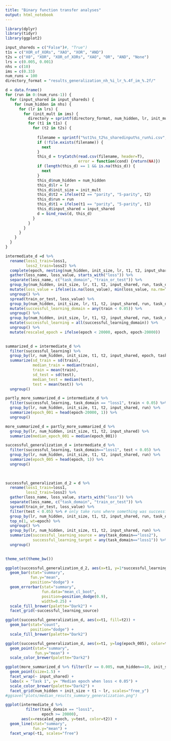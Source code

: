 ```yaml
---
title: "Binary function transfer analyses"
output: html_notebook
---
```


```r
library(dplyr)
library(tidyr)
library(ggplot2)
```


```r
input_shareds = c("False")#, "True")
t1s = c("XOR_of_XORs", "XAO", "XOR", "AND")
t2s = c("X0", "XOR", "XOR_of_XORs", "XAO", "OR", "AND", "None")
lrs = c(0.005, 0.001)
nhs = c(10)
ims = c(0.33)
num_runs = 100
directory_format = "results_generalization_nh_%i_lr_%.4f_im_%.2f/"

d = data.frame()
for (run in 0:(num_runs-1)) {
  for (input_shared in input_shareds) {
    for (num_hidden in nhs) {
      for (lr in lrs) {
        for (init_mult in ims) {
          directory = sprintf(directory_format, num_hidden, lr, init_mult)
          for (t1 in t1s) {
            for (t2 in t2s) {
            
              filename = sprintf("%st1%s_t2%s_sharedinput%s_run%i.csv", directory, t1, t2, input_shared, run)
              if (!file.exists(filename)) {
                next
              }
              this_d = tryCatch(read.csv(filename, header=T),
                                error = function(cond) {return(NA)})
              if (length(this_d) == 1 && is.na(this_d)) {
                next
              }
              this_d$num_hidden = num_hidden
              this_d$lr = lr
              this_d$init_size = init_mult
              this_d$t2 = ifelse(t2 == "parity", "5-parity", t2)
              this_d$run = run
              this_d$t1 = ifelse(t1 == "parity", "5-parity", t1)
              this_d$input_shared = input_shared
              d = bind_rows(d, this_d)
            }
          } 
        }
      }
    }
  }
}
```

```r
intermediate_d =d %>% 
  rename(loss1_train=loss1,
         loss2_train=loss2) %>%
  complete(epoch, nesting(num_hidden, init_size, lr, t1, t2, input_shared, run)) %>%
  gather(loss_name, loss_value, starts_with("loss")) %>%
  separate(loss_name, c("task_domain", "train_or_test")) %>%
  group_by(num_hidden, init_size, lr, t1, t2, input_shared, run, task_domain, train_or_test) %>%
  mutate(loss_value = ifelse(is.na(loss_value), min(loss_value, na.rm=T), loss_value)) %>%
  ungroup() %>%
  spread(train_or_test, loss_value) %>%
  group_by(num_hidden, init_size, lr, t1, t2, input_shared, run, task_domain) %>%
  mutate(successful_learning_domain = any(train < 0.05)) %>%
  ungroup() %>%
  group_by(num_hidden, init_size, lr, t1, t2, input_shared, run, task_domain) %>%
  mutate(successful_learning = all(successful_learning_domain)) %>%
  ungroup() %>%
  mutate(rescaled_epoch = ifelse(epoch < 20000, epoch, epoch-20000))
  

summarized_d = intermediate_d %>%
  filter(successful_learning) %>%
  group_by(lr, num_hidden, init_size, t1, t2, input_shared, epoch, task_domain) %>%
  summarize(sd_train = sd(train),
            median_train = median(train),
            train = mean(train),
            sd_test = sd(test),
            median_test = median(test),
            test = mean(test)) %>%
  ungroup()

partly_more_summarized_d = intermediate_d %>%
  filter(successful_learning, task_domain == "loss1", train < 0.05) %>%
  group_by(lr, num_hidden, init_size, t1, t2, input_shared, run) %>%
  summarize(epoch_001 = head(epoch-20000, 1)) %>%
  ungroup()

more_summarized_d = partly_more_summarized_d %>%
  group_by(lr, num_hidden, init_size, t1, t2, input_shared) %>%
  summarize(median_epoch_001 = median(epoch_001))

successful_generalization_d = intermediate_d %>%
  filter(successful_learning, task_domain=="loss1", test < 0.05) %>%
  group_by(lr, num_hidden, init_size, t1, t2, input_shared, run) %>%
  summarize(epoch_005 = head(epoch, 1)) %>%
  ungroup()
  
  
```

```r
successful_generalization_d_2 = d %>%
  rename(loss1_train=loss1,
         loss2_train=loss2) %>%
  gather(loss_name, loss_value, starts_with("loss")) %>%
  separate(loss_name, c("task_domain", "train_or_test")) %>%
  spread(train_or_test, loss_value) %>%
  filter(test < 0.05) %>% # only take runs where something was successfully generalized
  group_by(lr, num_hidden, init_size, t1, t2, input_shared, run, task_domain) %>%
  top_n(1, wt=epoch) %>% 
  ungroup() %>%
  group_by(lr, num_hidden, init_size, t1, t2, input_shared, run) %>%
  summarize(successful_learning_source = any(task_domain=="loss2"),
            successful_learning_target = any(task_domain=="loss1")) %>%
  ungroup() 
  
```

```r
theme_set(theme_bw())
```

```r
ggplot(successful_generalization_d_2, aes(x=t1, y=1*successful_learning_target, fill=t2)) +
  geom_bar(stat="summary",
           fun.y="mean",
           position="dodge") +
  geom_errorbar(stat="summary",
                fun.data="mean_cl_boot",
                position=position_dodge(0.9),
                width=0.25) +
  scale_fill_brewer(palette="Dark2") +
  facet_grid(~successful_learning_source)
```

```r
ggplot(successful_generalization_d, aes(x=t1, fill=t2)) +
  geom_bar(stat="count",
           position="dodge") +
  scale_fill_brewer(palette="Dark2") 
```

```r
ggplot(successful_generalization_d, aes(x=t1, y=log(epoch_005), color=t2)) +
  geom_point(stat="summary",
             fun.y="mean") +
  scale_color_brewer(palette="Dark2")
```

```r
ggplot(more_summarized_d %>% filter(lr == 0.005, num_hidden==10, init_size==1.), aes(x=t1, y=median_epoch_001, color=t2)) +
  geom_point(size=1.5) + 
  facet_wrap(~ input_shared) +
  labs(x = "Task 1", y= "Median epoch when loss < 0.05") +
  scale_color_brewer(palette="Dark2") +
  facet_grid(num_hidden + init_size + t1 ~ lr, scales="free_y")
#ggsave("plots/median_results_summary_generalization.png")
```


```r
ggplot(intermediate_d %>%
         filter(task_domain == "loss1",
                epoch >= 20000),
       aes(x=rescaled_epoch, y=test, color=t2)) +
  geom_line(stat="summary",
            fun.y="mean") +
  facet_wrap(~t1, scales="free")
```

